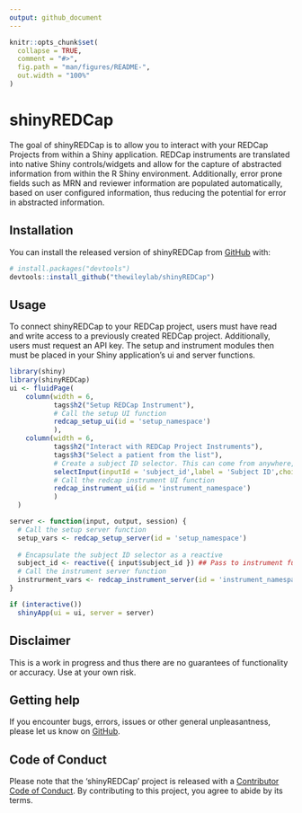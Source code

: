 ```yaml
---
output: github_document
---
```


<!-- README.md is generated from README.Rmd. Please edit that file -->

```r
knitr::opts_chunk$set(
  collapse = TRUE,
  comment = "#>",
  fig.path = "man/figures/README-",
  out.width = "100%"
)
```

# shinyREDCap

<!-- badges: start -->
<!-- badges: end -->

The goal of shinyREDCap is to allow you to interact with your REDCap Projects from within a Shiny application. REDCap instruments are translated into native Shiny controls/widgets and allow for the capture of abstracted information from within the R Shiny environment. Additionally, error prone fields such as MRN and reviewer information are populated automatically, based on user configured information, thus reducing the potential for error in abstracted information. 
 

## Installation

You can install the released version of shinyREDCap from [GitHub](https://github.com/) with:

``` r
# install.packages("devtools")
devtools::install_github("thewileylab/shinyREDCap")
```
## Usage

To connect shinyREDCap to your REDCap project, users must have read and write access to a previously created REDCap project. Additionally, users must request an API key. The setup and instrument modules then must be placed in your Shiny application's ui and server functions.

```r
library(shiny)
library(shinyREDCap)
ui <- fluidPage(
    column(width = 6,
           tags$h2("Setup REDCap Instrument"),
           # Call the setup UI function
           redcap_setup_ui(id = 'setup_namespace')
           ),
    column(width = 6,
           tags$h2("Interact with REDCap Project Instruments"),
           tags$h3("Select a patient from the list"),
           # Create a subject ID selector. This can come from anywhere, 
           selectInput(inputId = 'subject_id',label = 'Subject ID',choices = c('922873','922874', '922875','922876','922877','922878')),
           # Call the redcap instrument UI function
           redcap_instrument_ui(id = 'instrument_namespace')
           )
  )

server <- function(input, output, session) {
  # Call the setup server function
  setup_vars <- redcap_setup_server(id = 'setup_namespace')
  
  # Encapsulate the subject ID selector as a reactive
  subject_id <- reactive({ input$subject_id }) ## Pass to instrument function
  # Call the instrument server function
  instrurment_vars <- redcap_instrument_server(id = 'instrument_namespace', setup_vars, subject_id )
}

if (interactive())
  shinyApp(ui = ui, server = server)
```

## Disclaimer
This is a work in progress and thus there are no guarantees of functionality or accuracy. Use at your own risk.

## Getting help

If you encounter bugs, errors, issues or other general unpleasantness, please let us know on [GitHub](https://github.com/thewileylab/shinyREDCap/issues).

## Code of Conduct

Please note that the 'shinyREDCap' project is released with a [Contributor Code of Conduct](https://contributor-covenant.org/version/2/0/CODE_OF_CONDUCT.html). By contributing to this project, you agree to abide by its terms.
